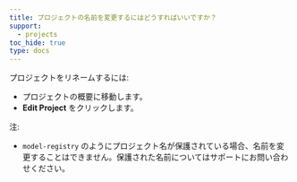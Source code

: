 ```yaml
---
title: プロジェクトの名前を変更するにはどうすればいいですか？
support:
  - projects
toc_hide: true
type: docs
---
```

プロジェクトをリネームするには:

- プロジェクトの概要に移動します。
- **Edit Project** をクリックします。

注:

- `model-registry` のようにプロジェクト名が保護されている場合、名前を変更することはできません。保護された名前についてはサポートにお問い合わせください。